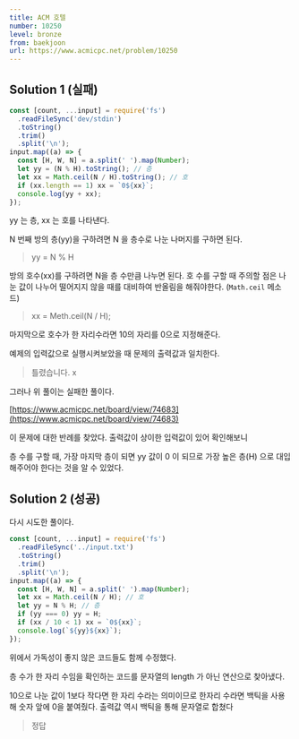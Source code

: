 ```yaml
---
title: ACM 호텔
number: 10250
level: bronze
from: baekjoon
url: https://www.acmicpc.net/problem/10250
---
```


## Solution 1 (실패)

```js
const [count, ...input] = require('fs')
  .readFileSync('dev/stdin')
  .toString()
  .trim()
  .split('\n');
input.map((a) => {
  const [H, W, N] = a.split(' ').map(Number);
  let yy = (N % H).toString(); // 층
  let xx = Math.ceil(N / H).toString(); // 호
  if (xx.length == 1) xx = `0${xx}`;
  console.log(yy + xx);
});
```

yy 는 층, xx 는 호를 나타낸다.

N 번째 방의 층(yy)을 구하려면 N 을 층수로 나눈 나머지를 구하면 된다.

> yy = N % H

방의 호수(xx)를 구하려면 N을 층 수만큼 나누면 된다. 호 수를 구할 때 주의할 점은 나눈 값이 나누어 떨어지지 않을 때를 대비하여 반올림을 해줘야한다. (`Math.ceil` 메소드)

> xx = Meth.ceil(N / H);

마지막으로 호수가 한 자리수라면 10의 자리를 0으로 지정해준다.

예제의 입력값으로 실행시켜보았을 때 문제의 출력값과 일치한다.

> 틀렸습니다.
> x

그러나 위 풀이는 실패한 풀이다.

[https://www.acmicpc.net/board/view/74683](https://www.acmicpc.net/board/view/74683)

이 문제에 대한 반례를 찾았다. 출력값이 상이한 입력값이 있어 확인해보니

층 수를 구할 때, 가장 마지막 층이 되면 yy 값이 0 이 되므로 가장 높은 층(H) 으로 대입해주어야 한다는 것을 알 수 있었다.

## Solution 2 (성공)

다시 시도한 풀이다.

```js
const [count, ...input] = require('fs')
  .readFileSync('../input.txt')
  .toString()
  .trim()
  .split('\n');
input.map((a) => {
  const [H, W, N] = a.split(' ').map(Number);
  let xx = Math.ceil(N / H); // 호
  let yy = N % H; // 층
  if (yy === 0) yy = H;
  if (xx / 10 < 1) xx = `0${xx}`;
  console.log(`${yy}${xx}`);
});
```

위에서 가독성이 좋지 않은 코드들도 함께 수정했다.

층 수가 한 자리 수임을 확인하는 코드를 문자열의 length 가 아닌 연산으로 찾아냈다.

10으로 나눈 값이 1보다 작다면 한 자리 수라는 의미이므로 한자리 수라면 백틱을 사용해 숫자 앞에 0을 붙여줬다. 출력값 역시 백틱을 통해 문자열로 합쳤다

> 정답
